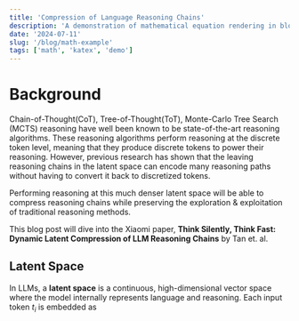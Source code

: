 ```yaml
---
title: 'Compression of Language Reasoning Chains'
description: 'A demonstration of mathematical equation rendering in blog posts'
date: '2024-07-11'
slug: '/blog/math-example'
tags: ['math', 'katex', 'demo']
---
```


# Background

Chain-of-Thought(CoT), Tree-of-Thought(ToT), Monte-Carlo Tree Search (MCTS) reasoning have well been known to be state-of-the-art reasoning algorithms. These reasoning algorithms perform reasoning at the discrete token level, meaning that they produce discrete tokens to power their reasoning. However, previous research has shown that the leaving reasoning chains in the latent space can encode many reasoning paths without having to convert it back to discretized tokens. 

Performing reasoning at this much denser latent space will be able to compress reasoning chains while preserving the exploration & exploitation of traditional reasoning methods.

This blog post will dive into the Xiaomi paper, **Think Silently, Think Fast: Dynamic Latent Compression of LLM Reasoning Chains** by Tan et. al. 

## Latent Space
In LLMs, a **latent space** is a continuous, high-dimensional vector space where the model internally represents language and reasoning.
Each input token $t_i$ is embedded as 
